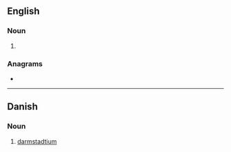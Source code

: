 ==English==
{{elements|Uun|meitnerium|Mt|roentgenium|Rg}}

===Noun===
{{en-noun|-}}

# {{lb|en|chemistry|dated}} {{former name of|en|darmstadtium}}

===Anagrams===
* {{anagrams|en|a=iilmnnnuuu|unnilunium}}

----

==Danish==

===Noun===
{{da-noun}}

# [[darmstadtium]]